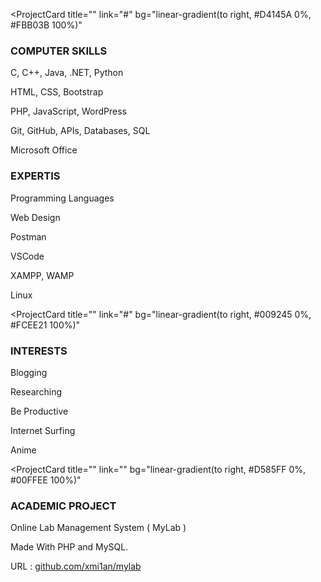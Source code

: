 <ProjectCard
  title=""
  link="#"
  bg="linear-gradient(to right, #D4145A 0%, #FBB03B 100%)"
>

### COMPUTER SKILLS

C, C++, Java, .NET, Python

HTML, CSS, Bootstrap

PHP, JavaScript, WordPress

Git, GitHub, APIs, Databases, SQL

Microsoft Office

</ProjectCard>
<ProjectCard
  title=""
  link="#"
  bg="linear-gradient(to right, #662D8C 0%, #ED1E79 100%)"
>

### EXPERTIS

Programming Languages

Web Design

Postman

VSCode

XAMPP, WAMP

Linux

</ProjectCard>

<ProjectCard
  title=""
  link="#"
  bg="linear-gradient(to right, #009245 0%, #FCEE21 100%)"
>

### INTERESTS

Blogging

Researching

Be Productive

Internet Surfing

Anime

</ProjectCard>

<ProjectCard
  title=""
  link=""
  bg="linear-gradient(to right, #D585FF 0%, #00FFEE 100%)"
>

### ACADEMIC PROJECT

Online Lab Management System
( MyLab )

Made With PHP and MySQL.

URL : [github.com/xmi1an/mylab](https://github.com/xmi1an/mylab)

</ProjectCard>
